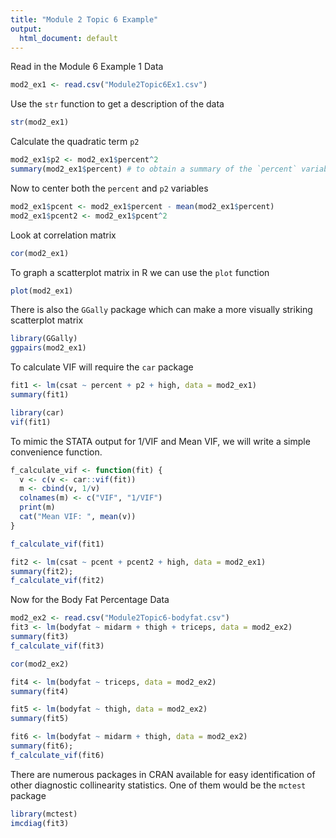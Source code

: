 ```yaml
---
title: "Module 2 Topic 6 Example"
output:
  html_document: default
---
```



Read in the Module 6 Example 1 Data

```r
mod2_ex1 <- read.csv("Module2Topic6Ex1.csv")
```

Use the `str` function to get a description of the data
```r
str(mod2_ex1)
```

Calculate the quadratic term `p2`
```r
mod2_ex1$p2 <- mod2_ex1$percent^2
summary(mod2_ex1$percent) # to obtain a summary of the `percent` variable
```

Now to center both the `percent` and `p2` variables
```r
mod2_ex1$pcent <- mod2_ex1$percent - mean(mod2_ex1$percent)
mod2_ex1$pcent2 <- mod2_ex1$pcent^2
```

Look at correlation matrix
```r
cor(mod2_ex1)
```

To graph a scatterplot matrix in R we can use the `plot` function
```r
plot(mod2_ex1)
```

There is also the `GGally` package which can make a more visually striking scatterplot matrix
```r
library(GGally)
ggpairs(mod2_ex1)
```


To calculate VIF will require the `car` package
```r
fit1 <- lm(csat ~ percent + p2 + high, data = mod2_ex1)
summary(fit1)

library(car)
vif(fit1)
```

To mimic the STATA output for 1/VIF and Mean VIF, we will write a simple convenience function.

```r
f_calculate_vif <- function(fit) {
  v <- c(v <- car::vif(fit))
  m <- cbind(v, 1/v)
  colnames(m) <- c("VIF", "1/VIF")
  print(m)
  cat("Mean VIF: ", mean(v))
}

f_calculate_vif(fit1)
```

```r
fit2 <- lm(csat ~ pcent + pcent2 + high, data = mod2_ex1)
summary(fit2);
f_calculate_vif(fit2)
```

Now for the Body Fat Percentage Data

```r
mod2_ex2 <- read.csv("Module2Topic6-bodyfat.csv")
fit3 <- lm(bodyfat ~ midarm + thigh + triceps, data = mod2_ex2)
summary(fit3)
f_calculate_vif(fit3)
```

```r
cor(mod2_ex2)
```

```r
fit4 <- lm(bodyfat ~ triceps, data = mod2_ex2)
summary(fit4)
```

```r
fit5 <- lm(bodyfat ~ thigh, data = mod2_ex2)
summary(fit5)
```

```r
fit6 <- lm(bodyfat ~ midarm + thigh, data = mod2_ex2)
summary(fit6); 
f_calculate_vif(fit6)
```

There are numerous packages in CRAN available for easy identification of other diagnostic collinearity statistics. One of them would be the `mctest` package

```r
library(mctest)
imcdiag(fit3)
```

